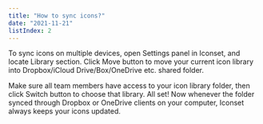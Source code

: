 ```yaml
---
title: "How to sync icons?"
date: "2021-11-21"
listIndex: 2
---
```


To sync icons on multiple devices, open Settings panel in Iconset, and locate Library section. Click Move button to move your current icon library into Dropbox/iCloud Drive/Box/OneDrive etc. shared folder.

Make sure all team members have access to your icon library folder, then click Switch button to choose that library. All set! Now whenever the folder synced through Dropbox or OneDrive clients on your computer, Iconset always keeps your icons updated.
